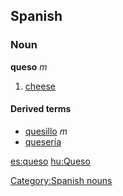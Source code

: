 ==Spanish==
===Noun===
'''queso''' ''m''

# [[cheese]]

====Derived terms====
*[[quesillo]] ''m''
*[[quesería]]
[[es:queso]]
[[hu:Queso]]
[[Category:Spanish nouns]]